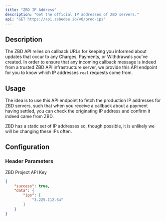 ```yaml
---
title: "ZBD IP Address"
description: "Get the official IP addresses of ZBD servers."
api: "GET https://api.zebedee.io/v0/prod-ips"
---
```


## Description

The ZBD API relies on callback URLs for keeping you informed about updates that occur to any Charges, Payments, or Withdrawals you've created. In order to ensure that any incoming callback message is indeed from a trusted ZBD API infrastructure server, we provide this API endpoint for you to know which IP addresses `real` requests come from.

## Usage

The idea is to use this API endpoint to fetch the production IP addresses for ZBD servers, such that when you receive a callback about a payment having settled, you can check the originating IP address and confirm it indeed came from ZBD.

<Info>
ZBD has a static set of IP addresses so, though possible, it is unlikely we will be changing these IPs often.
</Info>

## Configuration

### Header Parameters

<ParamField required header="apikey" type="string">
  ZBD Project API Key
</ParamField>



<ResponseExample>

```json Response
{
    "success": true,
    "data": {
        "ips": [
            "3.225.112.64"
        ]
    }
}
```

</ResponseExample>

